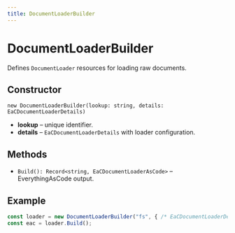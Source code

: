 ```yaml
---
title: DocumentLoaderBuilder
---
```


# DocumentLoaderBuilder

Defines `DocumentLoader` resources for loading raw documents.

## Constructor

`new DocumentLoaderBuilder(lookup: string, details: EaCDocumentLoaderDetails)`

- **lookup** – unique identifier.
- **details** – `EaCDocumentLoaderDetails` with loader configuration.

## Methods

- `Build(): Record<string, EaCDocumentLoaderAsCode>` – EverythingAsCode output.

## Example

```ts
const loader = new DocumentLoaderBuilder("fs", { /* EaCDocumentLoaderDetails */ });
const eac = loader.Build();
```
